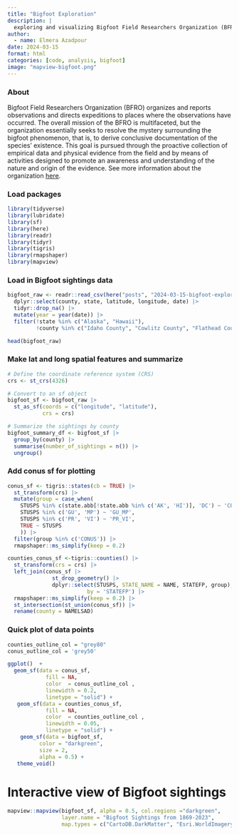 ```yaml
---
title: "Bigfoot Exploration"
description: |
  exploring and visualizing Bigfoot Field Researchers Organization (BFRO) data  
author:
  - name: Elmera Azadpour
date: 2024-03-15
format: html
categories: [code, analysis, bigfoot]
image: "mapview-bigfoot.png"
---
```


### About

Bigfoot Field Researchers Organization (BFRO) organizes and reports observations and directs expeditions to places where the observations have occurred. The overall mission of the BFRO is multifaceted, but the organization essentially seeks to resolve the mystery surrounding the bigfoot phenomenon, that is, to derive conclusive documentation of the species' existence. This goal is pursued through the proactive collection of empirical data and physical evidence from the field and by means of activities designed to promote an awareness and understanding of the nature and origin of the evidence. See more information about the organization [here](https://www.bfro.net/REF/aboutbfr.asp).

### Load packages
```r
library(tidyverse)
library(lubridate)
library(sf)
library(here)
library(readr)
library(tidyr)
library(tigris)
library(rmapshaper)
library(mapview)
```

### Load in Bigfoot sightings data
```r
bigfoot_raw <- readr::read_csv(here("posts", "2024-03-15-bigfoot-exploration", "bfro_reports_geocoded.csv")) |> 
  dplyr::select(county, state, latitude, longitude, date) |> 
  tidyr::drop_na() |> 
  mutate(year = year(date)) |> 
  filter(!state %in% c("Alaska", "Hawaii"),
         !county %in% c("Idaho County", "Cowlitz County", "Flathead County")) # drop these random counties that are spatially incorrect

head(bigfoot_raw)
```


### Make lat and long spatial features and summarize
```r
# Define the coordinate reference system (CRS)
crs <- st_crs(4326)

# Convert to an sf object
bigfoot_sf <- bigfoot_raw |> 
  st_as_sf(coords = c("longitude", "latitude"), 
           crs = crs) 

# Summarize the sightings by county
bigfoot_summary_df <- bigfoot_sf |>
  group_by(county) |> 
  summarise(number_of_sightings = n()) |> 
  ungroup() 
```


### Add conus sf for plotting
```r
conus_sf <- tigris::states(cb = TRUE) |> 
  st_transform(crs) |> 
  mutate(group = case_when(
    STUSPS %in% c(state.abb[!state.abb %in% c('AK', 'HI')], 'DC') ~ 'CONUS',
    STUSPS %in% c('GU', 'MP') ~ 'GU_MP',
    STUSPS %in% c('PR', 'VI') ~ 'PR_VI',
    TRUE ~ STUSPS
    )) |>
  filter(group %in% c('CONUS')) |> 
  rmapshaper::ms_simplify(keep = 0.2)

counties_conus_sf <-tigris::counties() |> 
  st_transform(crs = crs) |> 
  left_join(conus_sf |>
              st_drop_geometry() |>
              dplyr::select(STUSPS, STATE_NAME = NAME, STATEFP, group),
                         by = 'STATEFP') |> 
  rmapshaper::ms_simplify(keep = 0.2) |> 
  st_intersection(st_union(conus_sf)) |> 
  rename(county = NAMELSAD)
```
### Quick plot of data points
```r
counties_outline_col = "grey80"
conus_outline_col = 'grey50'

ggplot()  +
  geom_sf(data = conus_sf,
            fill = NA,
            color  = conus_outline_col ,
            linewidth = 0.2,
            linetype = "solid") +
   geom_sf(data = counties_conus_sf,
            fill = NA,
            color  = counties_outline_col ,
            linewidth = 0.05,
            linetype = "solid") +
    geom_sf(data = bigfoot_sf,
          color = "darkgreen",
          size = 2,
          alpha = 0.5) + 
   theme_void() 
```
# Interactive view of Bigfoot sightings
```r
mapview::mapview(bigfoot_sf, alpha = 0.5, col.regions ="darkgreen",
                 layer.name = "Bigfoot Sightings from 1869-2023",
                 map.types = c("CartoDB.DarkMatter", "Esri.WorldImagery"))
```

